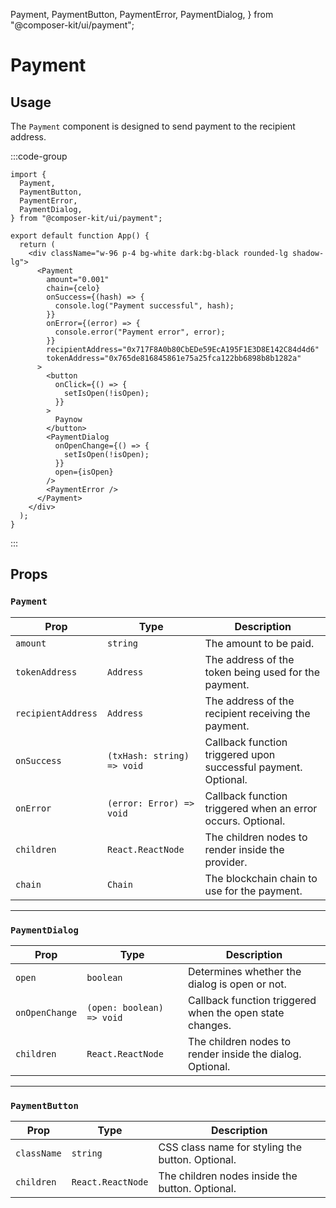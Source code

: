   Payment,
  PaymentButton,
  PaymentError,
  PaymentDialog,
} from "@composer-kit/ui/payment";

# Payment

## Usage

The `Payment` component is designed to send payment to the recipient address.

:::code-group

<div data-title="Preview">
  <div className="flex items-center justify-center">
    <PaymentBasic />
  </div>
</div>

```tsx [app.tsx]
import {
  Payment,
  PaymentButton,
  PaymentError,
  PaymentDialog,
} from "@composer-kit/ui/payment";

export default function App() {
  return (
    <div className="w-96 p-4 bg-white dark:bg-black rounded-lg shadow-lg">
      <Payment
        amount="0.001"
        chain={celo}
        onSuccess={(hash) => {
          console.log("Payment successful", hash);
        }}
        onError={(error) => {
          console.error("Payment error", error);
        }}
        recipientAddress="0x717F8A0b80CbEDe59EcA195F1E3D8E142C84d4d6"
        tokenAddress="0x765de816845861e75a25fca122bb6898b8b1282a"
      >
        <button
          onClick={() => {
            setIsOpen(!isOpen);
          }}
        >
          Paynow
        </button>
        <PaymentDialog
          onOpenChange={() => {
            setIsOpen(!isOpen);
          }}
          open={isOpen}
        />
        <PaymentError />
      </Payment>
    </div>
  );
}
```

:::

## Props

### `Payment`

| Prop               | Type                       | Description                                                    |
| ------------------ | -------------------------- | -------------------------------------------------------------- |
| `amount`           | `string`                   | The amount to be paid.                                         |
| `tokenAddress`     | `Address`                  | The address of the token being used for the payment.           |
| `recipientAddress` | `Address`                  | The address of the recipient receiving the payment.            |
| `onSuccess`        | `(txHash: string) => void` | Callback function triggered upon successful payment. Optional. |
| `onError`          | `(error: Error) => void`   | Callback function triggered when an error occurs. Optional.    |
| `children`         | `React.ReactNode`          | The children nodes to render inside the provider.              |
| `chain`            | `Chain`                    | The blockchain chain to use for the payment.                   |

---

### `PaymentDialog`

| Prop           | Type                      | Description                                               |
| -------------- | ------------------------- | --------------------------------------------------------- |
| `open`         | `boolean`                 | Determines whether the dialog is open or not.             |
| `onOpenChange` | `(open: boolean) => void` | Callback function triggered when the open state changes.  |
| `children`     | `React.ReactNode`         | The children nodes to render inside the dialog. Optional. |

---

### `PaymentButton`

| Prop        | Type              | Description                                      |
| ----------- | ----------------- | ------------------------------------------------ |
| `className` | `string`          | CSS class name for styling the button. Optional. |
| `children`  | `React.ReactNode` | The children nodes inside the button. Optional.  |
